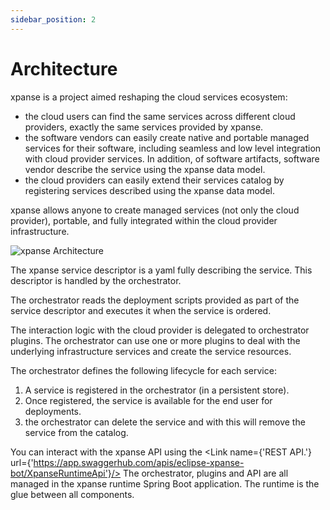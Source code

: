 ```yaml
---
sidebar_position: 2
---
```



# Architecture

xpanse is a project aimed reshaping the cloud services ecosystem:

-   the cloud users can find the same services across different cloud providers, exactly the same services provided by
    xpanse.
-   the software vendors can easily create native and portable managed services for their software, including seamless and
    low level integration with cloud provider services. In addition, of software artifacts, software vendor describe the
    service using the xpanse data model.
-   the cloud providers can easily extend their services catalog by registering services described using the xpanse data model.

xpanse allows anyone to create managed services (not only the cloud provider), portable, and fully
integrated within the cloud provider infrastructure.

![xpanse Architecture](../static/img/xpanse_architecture.svg 'xpanse Architecture')

The xpanse service descriptor is a yaml fully describing the service. This descriptor is handled by the orchestrator.

The orchestrator reads the deployment scripts provided as part of the service descriptor and executes it when the service is ordered.

The interaction logic with the cloud provider is delegated to orchestrator plugins. The orchestrator can use one or more
plugins to deal with the underlying infrastructure services and create the service resources.

The orchestrator defines the following lifecycle for each service:

1. A service is registered in the orchestrator (in a persistent store).
2. Once registered, the service is available for the end user for deployments.
3. the orchestrator can delete the service and with this will remove the service from the catalog.

You can interact with the xpanse API using the <Link name={'REST API.'} url={'https://app.swaggerhub.com/apis/eclipse-xpanse-bot/XpanseRuntimeApi'}/>
The orchestrator, plugins and API are all managed in the xpanse runtime Spring Boot application.
The runtime is the glue between all components.
